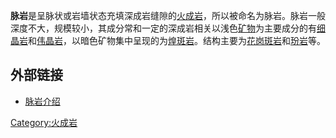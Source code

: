 '''脉岩'''是呈脉状或岩墙状态充填深成岩缝隙的[[火成岩|火成岩]]，所以被命名为脉岩。脉岩一般深度不大，规模较小，其成分常和一定的深成岩相关以浅色[[矿物|矿物]]为主要成分的有[[细晶岩|细晶岩]]和[[伟晶岩|伟晶岩]]，以暗色矿物集中呈现的为[[煌斑岩|煌斑岩]]。结构主要为[[花岗斑岩|花岗斑岩]]和[[玢岩|玢岩]]等。

== 外部链接 ==

*[https://web.archive.org/web/20090311015914/http://digitalne.nju.edu.cn/museum/rock/igneous/dike-1.htm 脉岩介绍]

[[Category:火成岩|Category:火成岩]]